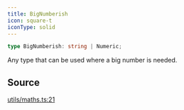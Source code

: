 ```yaml
---
title: BigNumberish
icon: square-t
iconType: solid
---
```


```ts
type BigNumberish: string | Numeric;
```

Any type that can be used where a big number is needed.

## Source

[utils/maths.ts:21](https://github.com/dominant-strategies/quais.js/blob/7bbae919117fc67f50296904afd02c26eb4cfde6/src/utils/maths.ts#L21)
